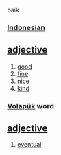 baik 
=== [[Indonesian]] ===
==[[adjective]]==
# [[good]]
# [[fine]]
# [[nice]]
# [[kind]]

=== [[Volapük]] word === 
== [[adjective]] == 
# [[eventual]]